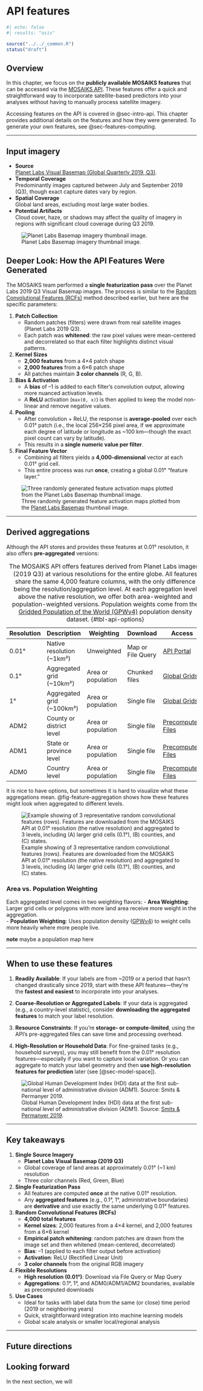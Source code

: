# API features  {#sec-features-api}

```r
#| echo: false
#| results: "asis"

source("../../_common.R")
status("draft")
```

## Overview

In this chapter, we focus on the **publicly available MOSAIKS features** that can be accessed via the [MOSAIKS API](https://api.mosaiks.org/). These features offer a quick and straightforward way to incorporate satellite-based predictors into your analyses without having to manually process satellite imagery.

::: {.callout-note}
Accessing features on the API is covered in @sec-intro-api. This chapter provides additional details on the features and how they were generated. To generate your own features, see @sec-features-computing.
:::

---

## Input imagery

- **Source**  
  [Planet Labs Visual Basemap (Global Quarterly 2019, Q3)](https://developers.planet.com/docs/data/visual-basemaps/).
- **Temporal Coverage**  
  Predominantly images captured between July and September 2019 (Q3), though exact capture dates vary by region.
- **Spatial Coverage**  
  Global land areas, excluding most large water bodies.
- **Potential Artifacts**  
  Cloud cover, haze, or shadows may affect the quality of imagery in regions with significant cloud coverage during Q3 2019.

![Planet Labs Basemap imagery thumbnail image.](https://cdn.sanity.io/images/hvd5n54p/production/f7ebef7923c4cc9c8990836980a30d004a5eef64-1920x1114.jpg?w=1200&auto=format){#fig-planet-basemap}

## Deeper Look: How the API Features Were Generated

The MOSAIKS team performed a **single featurization pass** over the Planet Labs 2019 Q3 Visual Basemap images. The process is similar to the [Random Convolutional Features (RCFs)](#sec-features-rcf) method described earlier, but here are the specific parameters:

1. **Patch Collection**  
   - Random patches (filters) were drawn from real satellite images (Planet Labs 2019 Q3).  
   - Each patch was **whitened**: the raw pixel values were mean-centered and decorrelated so that each filter highlights distinct visual patterns.

2. **Kernel Sizes**  
   - **2,000 features** from a 4×4 patch shape  
   - **2,000 features** from a 6×6 patch shape  
   - All patches maintain **3 color channels** (R, G, B).

3. **Bias & Activation**  
   - A **bias** of –1 is added to each filter’s convolution output, allowing more nuanced activation levels.  
   - A **ReLU** activation (`max(0, x)`) is then applied to keep the model non-linear and remove negative values.

4. **Pooling**  
   - After convolution + ReLU, the response is **average-pooled** over each 0.01° patch (i.e., the local 256×256 pixel area, if we approximate each degree of latitude or longitude as ~100 km—though the exact pixel count can vary by latitude).  
   - This results in a **single numeric value per filter**.

5. **Final Feature Vector**  
   - Combining all filters yields a **4,000-dimensional** vector at each 0.01° grid cell.  
   - This entire process was run **once**, creating a global 0.01° “feature layer.”

![Three randomly generated feature activation maps plotted from the [Planet Labs Basemap](https://www.planet.com/products/basemap/) thumbnail image.](../images/RCF_patch_sampling_activation_maps_world.png){#fig-rcf-world-simple}

---

## Derived aggregations

Although the API stores and provides these features at 0.01° resolution, it also offers **pre-aggregated** versions:

| Resolution | Description | Weighting | Download | Access |
|------------|-------------|-----------|----------|---------|
| 0.01° | Native resolution (~1km²) | Unweighted | Map or File Query | [API Portal](https://api.mosaiks.org/portal/file_query/) |
| 0.1° | Aggregated grid (~10km²) | Area or population | Chunked files | [Global Grids](https://api.mosaiks.org/portal/global_grids/) |
| 1° | Aggregated grid (~100km²) | Area or population | Single file | [Global Grids](https://api.mosaiks.org/portal/global_grids/) |
| ADM2 | County or district level | Area or population | Single file | [Precomputed Files](https://api.mosaiks.org/portal/precomputed/) |
| ADM1 | State or province level | Area or population | Single file | [Precomputed Files](https://api.mosaiks.org/portal/precomputed/) |
| ADM0 | Country level | Area or population | Single file | [Precomputed Files](https://api.mosaiks.org/portal/precomputed/) |

: The MOSAIKS API offers features derived from Planet Labs imagery (2019 Q3) at various resolutions for the entire globe. All features share the same 4,000 feature columns, with the only difference being the resolution/aggregation level. At each aggregation level above the native resolution, we offer both area-weighted and population-weighted versions. Population weights come from the [Gridded Population of the World (GPWv4)](https://sedac.ciesin.columbia.edu/data/collection/gpw-v4) population density dataset. {#tbl-api-options}

It is nice to have options, but sometimes it is hard to visualize what these aggregations mean. @fig-feature-aggregation shows how these features might look when aggregated to different levels. 

![Example showing of 3 representative random convolutional features (rows). Features are downloaded from the MOSAIKS API at 0.01° resolution (the native resolution) and aggregated to 3 levels, including (A) larger grid cells (0.1°), (B) counties, and (C) states.](../images/US_feature_summaries.png){#fig-feature-aggregation}

### Area vs. Population Weighting

Each aggregated level comes in two weighting flavors:
- **Area Weighting**: Larger grid cells or polygons with more land area receive more weight in the aggregation.  
- **Population Weighting**: Uses population density ([GPWv4](https://earthdata.nasa.gov/data/projects/gpw)) to weight cells more heavily where more people live.

**note** maybe a population map here

---

## When to use these features

1. **Readily Available**: If your labels are from ~2019 or a period that hasn’t changed drastically since 2019, start with these API features—they’re the **fastest and easiest** to incorporate into your analyses.

2. **Coarse-Resolution or Aggregated Labels**: If your data is aggregated (e.g., a country-level statistic), consider **downloading the aggregated features** to match your label resolution.

3. **Resource Constraints**: If you’re **storage- or compute-limited**, using the API’s pre-aggregated files can save time and processing overhead.

4. **High-Resolution or Household Data**: For fine-grained tasks (e.g., household surveys), you may still benefit from the 0.01° resolution features—especially if you want to capture local variation. Or you can aggregate to match your label geometry and then **use high-resolution features for prediction** later (see [@sec-model-space]).

![Global Human Development Index (HDI) data at the first sub-national level of administrative division (ADM1). Source: [Smits & Permanyer 2019](https://www.nature.com/articles/sdata201938).](../images/smits_and_permanyer_2019_HDI.png){#fig-hdi}

---

## Key takeaways

1. **Single Source Imagery**  
   - **Planet Labs Visual Basemap (2019 Q3)**  
   - Global coverage of land areas at approximately 0.01° (~1 km) resolution  
   - Three color channels (Red, Green, Blue)

2. **Single Featurization Pass**  
   - All features are computed **once** at the native 0.01° resolution.  
   - Any **aggregated features** (e.g., 0.1°, 1°, administrative boundaries) are **derivative** and use exactly the same underlying 0.01° features.

3. **Random Convolutional Features (RCFs)**  
   - **4,000 total features**  
   - **Kernel sizes**: 2,000 features from a 4×4 kernel, and 2,000 features from a 6×6 kernel  
   - **Empirical patch whitening**: random patches are drawn from the image set and then whitened (mean-centered, decorrelated)  
   - **Bias**: –1 (applied to each filter output before activation)  
   - **Activation**: ReLU (Rectified Linear Unit)  
   - **3 color channels** from the original RGB imagery

4. **Flexible Resolutions**  
   - **High resolution (0.01°)**: Download via File Query or Map Query  
   - **Aggregations**: 0.1°, 1°, and ADM0/ADM1/ADM2 boundaries, available as precomputed downloads

5. **Use Cases**  
   - Ideal for tasks with label data from the same (or close) time period (2019 or neighboring years)  
   - Quick, straightforward integration into machine learning models  
   - Global scale analysis or smaller local/regional analysis

---

## Future directions

::: {.callout-note}
# Looking forward

In the next section, we will 
::: 


<!-- - Default parameters

![Planet Labs basemap imagery (left) and 4 of 4,000 MOSAIKS features downloaded from the API (right).](../images/api-features.png)

## Feature data

::: {.callout-note}

Creating satellite image features is covered in later chapters. 
:::

### RCF brief overview 

MOSAIKS relies on random convolutional features (RCFs) computed from satellite imagery. The random nature of the features means that they are task-agnostic. These features can be reused multiple times to model various tasks. Features are generally created over a standard grid of 0.01 by 0.01 degree cells (~1 km², depending on latitude). The output is a feature vector of length *K* for every grid location. 

::: {.callout-note}

Features can be computed at higher or lower resolutions than 1 km². This is discussed in @sec-features-computing. 
:::

### Feature aggregation

The default 1 km² resolution of MOSAIKS is generally the maximum resolution the label data should be in. If the labels are in lower resolution, the satellite features can be aggregated up to larger areas to match. Typical aggregation might be to larger grid cell, census tract, county/district, or state/province levels. The exact aggregation level is contingent on the spatial resolution of the label data. 

![Example showing of 3 representative random convolutional features (rows). Features are downloaded from the MOSAIKS API at 0.01° resolution (the native resolution) and aggregated to 3 levels, including (A) larger grid cells (0.1°), (B) counties, and (C) states.](../images/US_feature_summaries.png){#fig-feature-aggregation}

### API Features 

Currently the MOSAIKS API has a single set of global features ready to download. The features are publicly available for download; this is the fastest and easiest way to begin using MOSAIKS. They come from Planet Labs, Inc. [Visual Basemap](https://developers.planet.com/docs/basemaps/) product Global Quarterly 2019 (quarter 3) which has a native resolution of 4.77 m in the red, green, and blue bands of the visual spectrum. Given this, the easiest way to get started with MOSAIKS is to have label data for a recent time period (ideally from 2019 for fast changing labels, or a close year for more steady labels). To use MOSAIKS for time series data is possible, just not currently with precomputed and publicly available features. To access API features see @sec-api

| Resolution | Time Period | Weighting         | Download      |
|------------|-------------|-------------------|---------------|
| 0.01°      | 2019 Q3     | Unweighted        | Query         |
| 0.1°       | 2019 Q3     | Area or population | Chunked files |
| 1°         | 2019 Q3     | Area or population | Single file   |
| ADM2       | 2019 Q3     | Area or population | Single file   |
| ADM1       | 2019 Q3     | Area or population | Single file   |
| ADM0       | 2019 Q3     | Area or population | Single file   |

: The MOSAIKS API offers features at 0.01°, 0.1°, and 1° resolution for the entire globe. Additionally, we provide features aggregated to the ADM0 (country), ADM1 (state/province), and ADM2 (county/municipality) levels. All features share the same 4,000 feature columns, and are all created from the same Planet Labs imagery, the only difference is the resolution/aggregation level. At each level of aggregation, we offer area weighted features and population weighted features. Population weighted features use weights from the [Gridded Population of the World (GPWv4)](https://sedac.ciesin.columbia.edu/data/collection/gpw-v4) population density dataset. {#tbl-api-options}
-->
